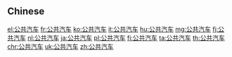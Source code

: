 {{also|公共汽車}}
==Chinese==
{{zh-see|公共汽車}}

[[el:公共汽车]]
[[fr:公共汽车]]
[[ko:公共汽车]]
[[it:公共汽车]]
[[hu:公共汽车]]
[[mg:公共汽车]]
[[fj:公共汽车]]
[[nl:公共汽车]]
[[ja:公共汽车]]
[[pl:公共汽车]]
[[fi:公共汽车]]
[[ta:公共汽车]]
[[th:公共汽车]]
[[chr:公共汽车]]
[[uk:公共汽车]]
[[zh:公共汽车]]